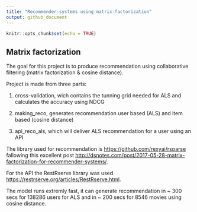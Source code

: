 ```yaml
---
title: "Recommender-systems using matrix-factorization"
output: github_document
---
```


```r
knitr::opts_chunk$set(echo = TRUE)
```

## Matrix factorization

The goal for this project is to produce recommendation using collaborative filtering (matrix factorization & cosine distance).

Project is made from three parts:

1. cross-validation, wich contains the tunning grid needed for ALS and calculates the accuracy using NDCG

2. making_reco, generates recommendation user based (ALS) and item based (cosine distance)

3. api_reco_als, which will deliver ALS recommendation for a user using an API


The library used for recommendation is 
<https://github.com/rexyai/rsparse> fallowing this excellent post <http://dsnotes.com/post/2017-05-28-matrix-factorization-for-recommender-systems/>.

For the API the RestRserve library was used <https://restrserve.org/articles/RestRserve.html>.

The model runs extremly fast, it can generate recommendation in ~ 300 secs for 138286 users for ALS and in ~ 200 secs for 8546 movies using cosine distance.
